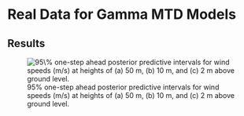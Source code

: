 # Real Data for Gamma MTD Models {#sec-appendix-ch1-add-real}

## Results

```{=latex}
\begin{table}[ht]
\centering
\begin{tabular}{rrrr}
  \hline
 & windspeed50mms & windspeed10mms & windspeed2mms \\ 
  \hline
Coverage & 0.9411 & 0.9469 & 0.9471 \\ 
   \hline
\end{tabular}
\caption{Empirical coverage of the $95\%$ predictive intervals for wind speeds (m/s) at heights of (a) 50 m, (b) 10 m, and (c) 2 m above ground level} 
\end{table}
```

![$95\%$ one-step ahead posterior predictive intervals for wind speeds (m/s) at heights of (a) 50 m, (b) 10 m, and (c) 2 m above ground level.](../../images/chapter1/pred_windspeed.png)
